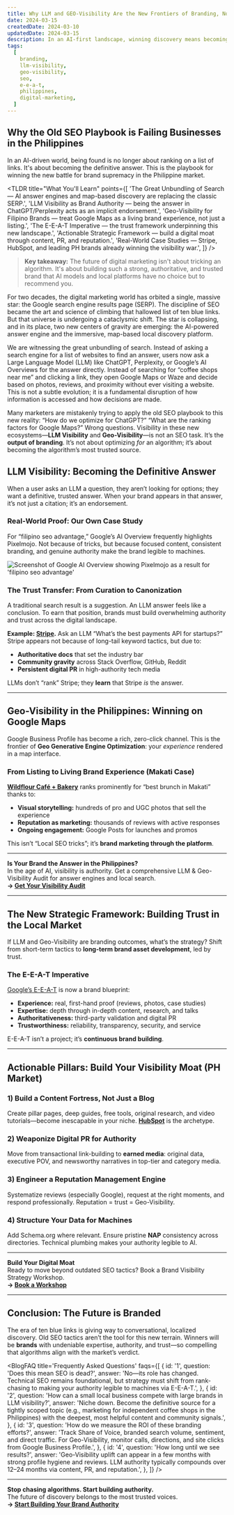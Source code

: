 ```yaml
---
title: Why LLM and GEO-Visibility Are the New Frontiers of Branding, Not Just SEO
date: 2024-03-15
createdDate: 2024-03-10
updatedDate: 2024-03-15
description: In an AI-first landscape, winning discovery means becoming the definitive answer for LLMs and the preferred choice in maps—not just ranking for keywords.
tags:
  [
    branding,
    llm-visibility,
    geo-visibility,
    seo,
    e-e-a-t,
    philippines,
    digital-marketing,
  ]
---
```


<BlogPostImage
  src='/placeholder.svg'
  alt='Why LLM and GEO-Visibility Are the New Frontiers of Branding, Not Just SEO'
  aspectRatio='3/2'
/>

## Why the Old SEO Playbook is Failing Businesses in the Philippines

In an AI-driven world, being found is no longer about ranking on a list of links. It's about becoming the definitive answer. This is the playbook for winning the new battle for brand supremacy in the Philippine market.

<TLDR
  title="What You'll Learn"
  points={[
    'The Great Unbundling of Search — AI answer engines and map-based discovery are replacing the classic SERP.',
    'LLM Visibility as Brand Authority — being the answer in ChatGPT/Perplexity acts as an implicit endorsement.',
    'Geo-Visibility for Filipino Brands — treat Google Maps as a living brand experience, not just a listing.',
    'The E-E-A-T Imperative — the trust framework underpinning this new landscape.',
    'Actionable Strategic Framework — build a digital moat through content, PR, and reputation.',
    'Real-World Case Studies — Stripe, HubSpot, and leading PH brands already winning the visibility war.',
  ]}
/>

> **Key takeaway:** The future of digital marketing isn't about tricking an algorithm. It's about building such a strong, authoritative, and trusted brand that AI models and local platforms have no choice but to recommend you.

For two decades, the digital marketing world has orbited a single, massive star: the Google search engine results page (SERP). The discipline of SEO became the art and science of climbing that hallowed list of ten blue links. But that universe is undergoing a cataclysmic shift. The star is collapsing, and in its place, two new centers of gravity are emerging: the AI-powered answer engine and the immersive, map-based local discovery platform.

We are witnessing the great unbundling of search. Instead of asking a search engine for a list of websites to find an answer, users now ask a Large Language Model (LLM) like ChatGPT, Perplexity, or Google’s AI Overviews for the answer directly. Instead of searching for “coffee shops near me” and clicking a link, they open Google Maps or Waze and decide based on photos, reviews, and proximity without ever visiting a website. This is not a subtle evolution; it is a fundamental disruption of how information is accessed and how decisions are made.

Many marketers are mistakenly trying to apply the old SEO playbook to this new reality: “How do we optimize for ChatGPT?” “What are the ranking factors for Google Maps?” Wrong questions. Visibility in these new ecosystems—**LLM Visibility** and **Geo-Visibility**—is not an SEO task. It’s the **output of branding**. It’s not about optimizing _for_ an algorithm; it’s about becoming the algorithm’s most trusted source.

## LLM Visibility: Becoming the Definitive Answer

When a user asks an LLM a question, they aren’t looking for options; they want a definitive, trusted answer. When your brand appears in that answer, it’s not just a citation; it’s an endorsement.

### Real-World Proof: Our Own Case Study

For “filipino seo advantage,” Google’s AI Overview frequently highlights Pixelmojo. Not because of tricks, but because focused content, consistent branding, and genuine authority make the brand legible to machines.

![Screenshot of Google AI Overview showing Pixelmojo as a result for 'filipino seo advantage'](https://cdn.prod.website-files.com/66eac95a8aac68f7db1bd0c7/687bca2da21b05ae8bbd1a3d_filipino-seo-advantage.webp)

### The Trust Transfer: From Curation to Canonization

A traditional search result is a suggestion. An LLM answer feels like a conclusion. To earn that position, brands must build overwhelming authority and trust across the digital landscape.

**Example: [Stripe](https://stripe.com/).** Ask an LLM “What’s the best payments API for startups?” Stripe appears not because of long-tail keyword tactics, but due to:

- **Authoritative docs** that set the industry bar
- **Community gravity** across Stack Overflow, GitHub, Reddit
- **Persistent digital PR** in high-authority tech media

LLMs don’t “rank” Stripe; they **learn** that Stripe _is_ the answer.

---

## Geo-Visibility in the Philippines: Winning on Google Maps

Google Business Profile has become a rich, zero-click channel. This is the frontier of **Geo Generative Engine Optimization**: your _experience_ rendered in a map interface.

### From Listing to Living Brand Experience (Makati Case)

**[Wildflour Café + Bakery](https://wildflour.com.ph/)** ranks prominently for “best brunch in Makati” thanks to:

- **Visual storytelling:** hundreds of pro and UGC photos that sell the experience
- **Reputation as marketing:** thousands of reviews with active responses
- **Ongoing engagement:** Google Posts for launches and promos

This isn’t “Local SEO tricks”; it’s **brand marketing through the platform**.

---

**Is Your Brand the Answer in the Philippines?**  
In the age of AI, visibility is authority. Get a comprehensive LLM & Geo-Visibility Audit for answer engines and local search.  
**→ [Get Your Visibility Audit](https://www.pixelmojo.io/contact-us)**

---

## The New Strategic Framework: Building Trust in the Local Market

If LLM and Geo-Visibility are branding outcomes, what’s the strategy? Shift from short-term tactics to **long-term brand asset development**, led by trust.

### The E-E-A-T Imperative

[Google’s E-E-A-T](https://developers.google.com/search/docs/fundamentals/creating-helpful-content#e-e-a-t) is now a brand blueprint:

- **Experience:** real, first-hand proof (reviews, photos, case studies)
- **Expertise:** depth through in-depth content, research, and talks
- **Authoritativeness:** third-party validation and digital PR
- **Trustworthiness:** reliability, transparency, security, and service

E-E-A-T isn’t a project; it’s **continuous brand building**.

---

## Actionable Pillars: Build Your Visibility Moat (PH Market)

### 1) Build a Content Fortress, Not Just a Blog

Create pillar pages, deep guides, free tools, original research, and video tutorials—become inescapable in your niche. **[HubSpot](https://www.hubspot.com/)** is the archetype.

### 2) Weaponize Digital PR for Authority

Move from transactional link-building to **earned media**: original data, executive POV, and newsworthy narratives in top-tier and category media.

### 3) Engineer a Reputation Management Engine

Systematize reviews (especially Google), request at the right moments, and respond professionally. Reputation = trust = Geo-Visibility.

### 4) Structure Your Data for Machines

Add Schema.org where relevant. Ensure pristine **NAP** consistency across directories. Technical plumbing makes your authority legible to AI.

---

**Build Your Digital Moat**  
Ready to move beyond outdated SEO tactics? Book a Brand Visibility Strategy Workshop.  
**→ [Book a Workshop](https://www.pixelmojo.io/contact-us)**

---

## Conclusion: The Future is Branded

The era of ten blue links is giving way to conversational, localized discovery. Old SEO tactics aren’t the tool for this new terrain. Winners will be **brands** with undeniable expertise, authority, and trust—so compelling that algorithms align with the market’s verdict.

<BlogFAQ
  title='Frequently Asked Questions'
  faqs={[
    {
      id: '1',
      question: 'Does this mean SEO is dead?',
      answer:
        'No—its role has changed. Technical SEO remains foundational, but strategy must shift from rank-chasing to making your authority legible to machines via E-E-A-T.',
    },
    {
      id: '2',
      question:
        'How can a small local business compete with large brands in LLM visibility?',
      answer:
        'Niche down. Become the definitive source for a tightly scoped topic (e.g., marketing for independent coffee shops in the Philippines) with the deepest, most helpful content and community signals.',
    },
    {
      id: '3',
      question: 'How do we measure the ROI of these branding efforts?',
      answer:
        'Track Share of Voice, branded search volume, sentiment, and direct traffic. For Geo-Visibility, monitor calls, directions, and site clicks from Google Business Profile.',
    },
    {
      id: '4',
      question: 'How long until we see results?',
      answer:
        'Geo-Visibility uplift can appear in a few months with strong profile hygiene and reviews. LLM authority typically compounds over 12–24 months via content, PR, and reputation.',
    },
  ]}
/>

---

**Stop chasing algorithms. Start building authority.**  
The future of discovery belongs to the most trusted voices.  
**→ [Start Building Your Brand Authority](https://www.pixelmojo.io/contact-us)**
